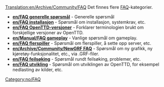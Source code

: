 [[Translation:en/Archive/Community/FAQ]]
{{en/Manual/Navigation}}
Det finnes flere [https://www.wikipedia.org/wiki/no:FAQ FAQ]-kategorier.

*'''[[en/FAQ generelle spørsmål]]''' - Generelle spørsmål
*'''[[en/FAQ installasjon]]''' - Spørsmål om installasjon, systemkrav, etc.
*'''[[en/FAQ OpenTTD-versjoner]]''' - Forklarer terminologien brukt om forskjellige versjoner av OpenTTD.
*'''[[en/Manual/FAQ gameplay]]''' - Vanlige spørsmål om gameplay.
*'''[[en/FAQ flerspiller]]''' - Spørsmål om flerspiller, å sette opp server, etc.
*'''[[en/Archive/Community/NewGRF FAQ]]''' - Spørsmål om ny grafikk, ny kjøretøy-funksjonalitet, etc., via .GRF-filer.
*'''[[en/FAQ feilsøking]]''' - Spørsmål rundt feilsøking, problemer, etc.
*'''[[en/FAQ utvikling]]''' - Spørsmål om utviklingen av OpenTTD, for eksempel nedlasting av kilder, etc.

[[Category:no/FAQ]]